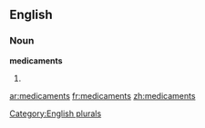 
==English==

===Noun===
'''medicaments'''

# {{plural of|[[medicament]]}}

[[Category:English plurals]]

[[ar:medicaments]]
[[fr:medicaments]]
[[zh:medicaments]]